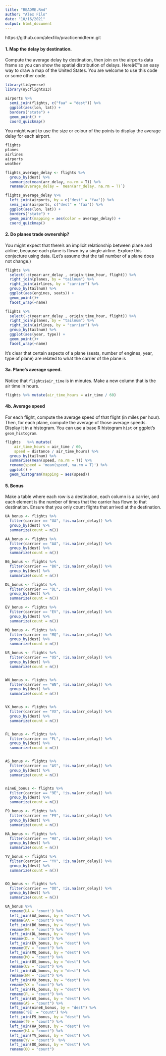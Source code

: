 ```yaml
---
title: "README.Rmd"
author: "Alex Filo"
date: "10/16/2021"
output: html_document
---
```


https://github.com/alexfilo/practicemidterm.git

#### 1.  Map the delay by destination.
  
  Compute the average delay by destination, then join on the airports data frame so you can show the spatial distribution of delays. Hereâ€™s an easy way to draw a map of the United States.  You are welcome to use this code or some other code. 

```r
library(tidyverse)
library(nycflights13)

airports %>%
  semi_join(flights, c("faa" = "dest")) %>%
  ggplot(aes(lon, lat)) +
  borders("state") +
  geom_point() +
  coord_quickmap()
```

You might want to use the size or colour of the points to display the average delay for each airport.

```r

flights
planes
airlines
airports
weather

flights_average_delay <- flights %>%
  group_by(dest) %>%
  summarize(mean(arr_delay, na.rm = T)) %>%
  rename(average_delay = `mean(arr_delay, na.rm = T)`)

flights_average_delay %>% 
  left_join(airports, by = c("dest" = "faa")) %>%
  semi_join(airports, c("dest" = "faa")) %>%
  ggplot(aes(lon, lat)) +
  borders("state") +
  geom_point(mapping = aes(color = average_delay)) +
  coord_quickmap()


```

#### 2.   Do planes trade ownership?

You might expect that there's an implicit relationship between plane and airline, because each plane is flown by a single airline. Explore this conjecture using data. (Let's assume that the tail number of a plane does not change.)

```r
flights %>%
  select(-c(year:arr_delay , origin:time_hour, flight)) %>%
  right_join(planes, by = "tailnum") %>%
  right_join(airlines, by = "carrier") %>%
  group_by(tailnum) %>%
  ggplot(aes(engines, seats)) +
  geom_point()+
  facet_wrap(~name)
```
```r
flights %>%
  select(-c(year:arr_delay , origin:time_hour, flight)) %>%
  right_join(planes, by = "tailnum") %>%
  right_join(airlines, by = "carrier") %>%
  group_by(tailnum) %>%
  ggplot(aes(year, type)) +
  geom_point()+
  facet_wrap(~name)
```
It's clear that certain aspects of a plane (seats, number of engines, year, type of plane) are related to what the carrier of the plane is

#### 3a.  Plane's average speed.

Notice that ```flights$air_time``` is in minutes.  Make a new column that is the air time in hours. 

```r
flights %>% mutate(air_time_hours = air_time / 60) 
```

#### 4b. Average speed

For each flight, compute the average speed of that flight (in miles per hour).  Then, for each plane, compute the average of those average speeds. Display it in a histogram. You can use a base R histogram ```hist``` or ggplot's ```geom_histogram```. 

```r
flights   %>% mutate(
    air_time_hours = air_time / 60,
    speed = distance / air_time_hours) %>%
  group_by(tailnum) %>%
  summarise(mean(speed, na.rm = T)) %>%
  rename(speed = 'mean(speed, na.rm = T)') %>%
  ggplot() +
  geom_histogram(mapping = aes(speed))
```

#### 5. Bonus

Make a table where each row is a destination, each column is a carrier, and each element is the number of times that the carrier has flown to that destination.  Ensure that you only count flights that arrived at the destination. 

```r
UA_bonus <- flights %>%
  filter(carrier == "UA", !is.na(arr_delay)) %>% 
  group_by(dest) %>%
  summarize(count = n())

AA_bonus <- flights %>%
  filter(carrier == "AA", !is.na(arr_delay)) %>% 
  group_by(dest) %>%
  summarize(count = n())

B6_bonus <- flights %>%
  filter(carrier == "B6", !is.na(arr_delay)) %>% 
  group_by(dest) %>%
  summarize(count = n())

DL_bonus <- flights %>%
  filter(carrier == "DL", !is.na(arr_delay)) %>% 
  group_by(dest) %>%
  summarize(count = n())

EV_bonus <- flights %>%
  filter(carrier == "EV", !is.na(arr_delay)) %>% 
  group_by(dest) %>%
  summarize(count = n())

MQ_bonus <- flights %>%
  filter(carrier == "MQ", !is.na(arr_delay)) %>% 
  group_by(dest) %>%
  summarize(count = n())

US_bonus <- flights %>%
  filter(carrier == "US", !is.na(arr_delay)) %>% 
  group_by(dest) %>%
  summarize(count = n())


WN_bonus <- flights %>%
  filter(carrier == "WN", !is.na(arr_delay)) %>% 
  group_by(dest) %>%
  summarize(count = n())


VX_bonus <- flights %>%
  filter(carrier == "VX", !is.na(arr_delay)) %>% 
  group_by(dest) %>%
  summarize(count = n())


FL_bonus <- flights %>%
  filter(carrier == "FL", !is.na(arr_delay)) %>% 
  group_by(dest) %>%
  summarize(count = n())


AS_bonus <- flights %>%
  filter(carrier == "AS", !is.na(arr_delay)) %>% 
  group_by(dest) %>%
  summarize(count = n())


nineE_bonus <- flights %>%
  filter(carrier == "9E", !is.na(arr_delay)) %>% 
  group_by(dest) %>%
  summarize(count = n())

F9_bonus <- flights %>%
  filter(carrier == "F9", !is.na(arr_delay)) %>% 
  group_by(dest) %>%
  summarize(count = n())

HA_bonus <- flights %>%
  filter(carrier == "HA", !is.na(arr_delay)) %>% 
  group_by(dest) %>%
  summarize(count = n())

YV_bonus <- flights %>%
  filter(carrier == "YV", !is.na(arr_delay)) %>% 
  group_by(dest) %>%
  summarize(count = n())


OO_bonus <- flights %>%
  filter(carrier == "OO", !is.na(arr_delay)) %>% 
  group_by(dest) %>%
  summarize(count = n())

```

```r
UA_bonus %>%
  rename(UA = 'count') %>%
  left_join(AA_bonus, by = "dest") %>%
  rename(AA = "count") %>%
  left_join(B6_bonus, by = "dest") %>%
  rename(B6 = "count") %>%
  left_join(DL_bonus, by = "dest") %>%
  rename(DL = "count") %>%
  left_join(EV_bonus, by = "dest") %>%
  rename(EV = "count") %>%
  left_join(MQ_bonus, by = "dest") %>%
  rename(MQ = "count") %>%
  left_join(US_bonus, by = "dest") %>%
  rename(US = "count") %>%
  left_join(WN_bonus, by = "dest") %>%
  rename(WN = "count") %>%
  left_join(VX_bonus, by = "dest") %>%
  rename(VX = "count") %>%
  left_join(FL_bonus, by = "dest") %>%
  rename(FL = "count") %>%
  left_join(AS_bonus, by = "dest") %>%
  rename(AS = "count") %>%
  left_join(nineE_bonus, by = "dest") %>%
  rename('9E' = "count") %>%
  left_join(F9_bonus, by = "dest") %>%
  rename(f9 = "count") %>%
  left_join(HA_bonus, by = "dest") %>%
  rename(HA = "count") %>%
  left_join(YV_bonus, by = "dest") %>%
  rename(YV = "count")  %>%
  left_join(OO_bonus, by = "dest") %>%
  rename(OO = "count")

```
